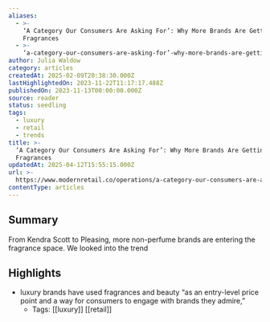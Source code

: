 ```yaml
---
aliases:
  - >-
    ‘A Category Our Consumers Are Asking For’: Why More Brands Are Getting Into
    Fragrances
  - >-
    ‘a-category-our-consumers-are-asking-for’-why-more-brands-are-getting-into-fragrances
author: Julia Waldow
category: articles
createdAt: 2025-02-09T20:38:30.000Z
lastHighlightedOn: 2023-11-22T11:17:17.488Z
publishedOn: 2023-11-13T00:00:00.000Z
source: reader
status: seedling
tags:
  - luxury
  - retail
  - trends
title: >-
  ‘A Category Our Consumers Are Asking For’: Why More Brands Are Getting Into
  Fragrances
updatedAt: 2025-04-12T15:55:15.000Z
url: >-
  https://www.modernretail.co/operations/a-category-our-consumers-are-asking-for-why-more-brands-are-getting-into-fragrances/?utm_source=mrdis&utm_campaign=ecommerceweekly&utm_medium=email
contentType: articles
---
```

## Summary

From Kendra Scott to Pleasing, more non-perfume brands are entering the fragrance space. We looked into the trend

## Highlights

- luxury brands have used fragrances and beauty “as an entry-level price point and a way for consumers to engage with brands they admire,”
    - Tags: [[luxury]] [[retail]]
